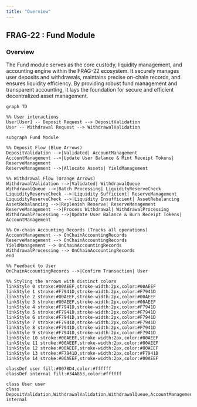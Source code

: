 ```yaml
---
title: "Overview"
---
```


## **FRAG-22 : Fund Module**

### **Overview**

The Fund module serves as the core custody, liquidity management, and accounting engine within the FRAG-22 ecosystem. It securely manages user deposits and withdrawals, maintains precise on-chain records, and ensures liquidity efficiency. By providing robust fund management and transparent accounting, it lays the foundation for secure and efficient decentralized asset management.

```mermaid
graph TD

%% User interactions
User[User] -- Deposit Request --> DepositValidation
User -- Withdrawal Request --> WithdrawalValidation

subgraph Fund Module

%% Deposit Flow (Blue Arrows)
DepositValidation -->|Validated| AccountManagement
AccountManagement -->|Update User Balance & Mint Receipt Tokens| ReserveManagement
ReserveManagement -->|Allocate Assets| YieldManagement

%% Withdrawal Flow (Orange Arrows)
WithdrawalValidation -->|Validated| WithdrawalQueue
WithdrawalQueue -->|Batch Processing| LiquidityReserveCheck
LiquidityReserveCheck -->|Liquidity Sufficient| ReserveManagement
LiquidityReserveCheck -->|Liquidity Insufficient| AssetRebalancing
AssetRebalancing -->|Replenish Reserve| ReserveManagement
ReserveManagement -->|Process Withdrawal| WithdrawalProcessing
WithdrawalProcessing -->|Update User Balance & Burn Receipt Tokens| AccountManagement

%% On-chain Accounting Records (Tracks all operations)
AccountManagement --> OnChainAccountingRecords
ReserveManagement --> OnChainAccountingRecords
YieldManagement --> OnChainAccountingRecords
WithdrawalProcessing --> OnChainAccountingRecords
end

%% Feedback to User
OnChainAccountingRecords -->|Confirm Transaction| User

%% Styling the arrows with distinct colors
linkStyle 0 stroke:#00AEEF,stroke-width:2px,color:#00AEEF
linkStyle 1 stroke:#F7941D,stroke-width:2px,color:#F7941D
linkStyle 2 stroke:#00AEEF,stroke-width:2px,color:#00AEEF
linkStyle 3 stroke:#00AEEF,stroke-width:2px,color:#00AEEF
linkStyle 4 stroke:#F7941D,stroke-width:2px,color:#F7941D
linkStyle 5 stroke:#F7941D,stroke-width:2px,color:#F7941D
linkStyle 6 stroke:#F7941D,stroke-width:2px,color:#F7941D
linkStyle 7 stroke:#F7941D,stroke-width:2px,color:#F7941D
linkStyle 8 stroke:#F7941D,stroke-width:2px,color:#F7941D
linkStyle 9 stroke:#F7941D,stroke-width:2px,color:#F7941D
linkStyle 10 stroke:#00AEEF,stroke-width:2px,color:#00AEEF
linkStyle 11 stroke:#00AEEF,stroke-width:2px,color:#00AEEF
linkStyle 12 stroke:#00AEEF,stroke-width:2px,color:#00AEEF
linkStyle 13 stroke:#F7941D,stroke-width:2px,color:#F7941D
linkStyle 14 stroke:#00AEEF,stroke-width:2px,color:#00AEEF

classDef user fill:#0078D4,color:#ffffff
classDef internal fill:#34A853,color:#ffffff

class User user
class DepositValidation,WithdrawalValidation,WithdrawalQueue,AccountManagement,ReserveManagement,YieldManagement,LiquidityReserveCheck,WithdrawalProcessing,AssetRebalancing,OnChainAccountingRecords internal
```